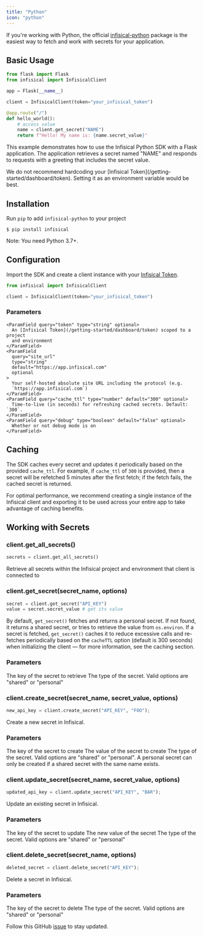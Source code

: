 ```yaml
---
title: "Python"
icon: "python"
---
```


If you're working with Python, the official [infisical-python](https://github.com/Infisical/infisical-python) package is the easiest way to fetch and work with secrets for your application.

## Basic Usage

```py
from flask import Flask
from infisical import InfisicalClient

app = Flask(__name__)

client = InfisicalClient(token="your_infisical_token")

@app.route("/")
def hello_world():
    # access value
    name = client.get_secret("NAME")
    return f"Hello! My name is: {name.secret_value}"
```

This example demonstrates how to use the Infisical Python SDK with a Flask application. The application retrieves a secret named "NAME" and responds to requests with a greeting that includes the secret value.

<Warning>
  We do not recommend hardcoding your [Infisical
  Token](/getting-started/dashboard/token). Setting it as an environment
  variable would be best.
</Warning>

## Installation

Run `pip` to add `infisical-python` to your project

```console
$ pip install infisical
```

Note: You need Python 3.7+.

## Configuration

Import the SDK and create a client instance with your [Infisical Token](/getting-started/dashboard/token).

```py
from infisical import InfisicalClient

client = InfisicalClient(token="your_infisical_token")
```

### Parameters

    <ParamField query="token" type="string" optional>
      An [Infisical Token](/getting-started/dashboard/token) scoped to a project
      and environment
    </ParamField>
    <ParamField
      query="site_url"
      type="string"
      default="https://app.infisical.com"
      optional
    >
      Your self-hosted absolute site URL including the protocol (e.g.
      `https://app.infisical.com`)
    </ParamField>
    <ParamField query="cache_ttl" type="number" default="300" optional>
      Time-to-live (in seconds) for refreshing cached secrets. Default: `300`.
    </ParamField>
    <ParamField query="debug" type="boolean" default="false" optional>
      Whether or not debug mode is on
    </ParamField>

## Caching

The SDK caches every secret and updates it periodically based on the provided `cache_ttl`. For example, if `cache_ttl` of `300` is provided, then a secret will be refetched 5 minutes after the first fetch; if the fetch fails, the cached secret is returned.

<Tip>
  For optimal performance, we recommend creating a single instance of the Infisical client and exporting it to be used across your entire app to take advantage of caching benefits.
</Tip>

## Working with Secrets

### client.get_all_secrets()

```py
secrets = client.get_all_secrets()
```

Retrieve all secrets within the Infisical project and environment that client is connected to

### client.get_secret(secret_name, options)

```py
secret = client.get_secret("API_KEY")
value = secret.secret_value # get its value
```

By default, `get_secret()` fetches and returns a personal secret. If not found, it returns a shared secret, or tries to retrieve the value from `os.environ`. If a secret is fetched, `get_secret()` caches it to reduce excessive calls and re-fetches periodically based on the `cacheTTL` option (default is 300 seconds) when initializing the client — for more information, see the caching section.

### Parameters

<ParamField query="secret_name" type="string" required>
  The key of the secret to retrieve
</ParamField>
<ParamField query="type" type="string" default="personal" optional>
  The type of the secret. Valid options are "shared" or "personal"
</ParamField>

### client.create_secret(secret_name, secret_value, options)

```py
new_api_key = client.create_secret("API_KEY", "FOO");
```

Create a new secret in Infisical.

### Parameters

<ParamField query="secret_name" type="string" required>
  The key of the secret to create
</ParamField>
<ParamField query="secret_value" type="string" required>
  The value of the secret to create
</ParamField>
<ParamField query="type" type="string" default="shared" optional>
  The type of the secret. Valid options are "shared" or "personal". A personal secret can only be created if a shared secret with the same name exists.
</ParamField>

### client.update_secret(secret_name, secret_value, options)

```py
updated_api_key = client.update_secret("API_KEY", "BAR");
```

Update an existing secret in Infisical.

### Parameters

<ParamField query="secret_name" type="string" required>
  The key of the secret to update
</ParamField>
<ParamField query="secret_value" type="string" required>
  The new value of the secret
</ParamField>
<ParamField query="type" type="string" default="shared" optional>
  The type of the secret. Valid options are "shared" or "personal"
</ParamField>

### client.delete_secret(secret_name, options)

```py
deleted_secret = client.delete_secret("API_KEY");
```

Delete a secret in Infisical.

### Parameters

<ParamField query="secret_name" type="string" required>
  The key of the secret to delete
</ParamField>
<ParamField query="type" type="string" default="shared" optional>
  The type of the secret. Valid options are "shared" or "personal"
</ParamField>

Follow this GitHub
[issue](https://github.com/Infisical/infisical/issues/433) to stay updated.
